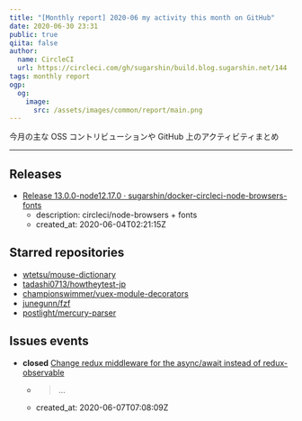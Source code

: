 ```yaml
---
title: "[Monthly report] 2020-06 my activity this month on GitHub"
date: 2020-06-30 23:31
public: true
qiita: false
author:
  name: CircleCI
  url: https://circleci.com/gh/sugarshin/build.blog.sugarshin.net/144
tags: monthly report
ogp:
  og:
    image:
      src: /assets/images/common/report/main.png
---
```


今月の主な OSS コントリビューションや GitHub 上のアクティビティまとめ

***

## Releases

- [Release 13.0.0-node12.17.0 · sugarshin/docker-circleci-node-browsers-fonts](https://github.com/sugarshin/docker-circleci-node-browsers-fonts/releases/tag/13.0.0-node12.17.0)
  - description: circleci/node-browsers + fonts
  - created_at: 2020-06-04T02:21:15Z

## Starred repositories

- [wtetsu/mouse-dictionary](https://github.com/wtetsu/mouse-dictionary)
- [tadashi0713/howtheytest-jp](https://github.com/tadashi0713/howtheytest-jp)
- [championswimmer/vuex-module-decorators](https://github.com/championswimmer/vuex-module-decorators)
- [junegunn/fzf](https://github.com/junegunn/fzf)
- [postlight/mercury-parser](https://github.com/postlight/mercury-parser)

## Issues events

- **closed** [Change redux middleware for the async/await instead of redux-observable](https://github.com/sugarshin/blog.sugarshin.net/issues/400)
  - > ...
  - created_at: 2020-06-07T07:08:09Z
